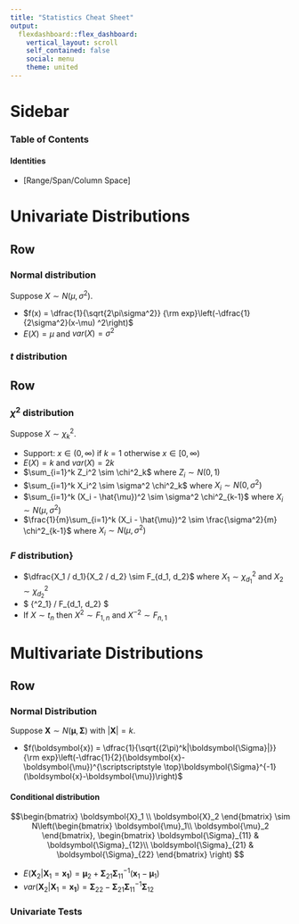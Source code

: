 ```yaml
---
title: "Statistics Cheat Sheet"
output: 
  flexdashboard::flex_dashboard:
    vertical_layout: scroll
    self_contained: false
    social: menu
    theme: united
---
```


\newcommand{\bs}[1]{\boldsymbol{#1}}
\newcommand{\tp}{{\scriptscriptstyle \top}}
\newcommand{\tr}[1]{{\rm tr}\left(#1\right)}
\newcommand{\rank}[1]{{\rm rank}\left(#1\right)}

Sidebar {.sidebar}
=====================================

### Table of Contents

#### Identities
* [Range/Span/Column Space]



Univariate Distributions {data-icon="fa-list" data-orientation=rows}
=====================================

Row
-------------------------------------

### Normal distribution
Suppose $X\sim N(\mu, \sigma^2)$.

* $f(x) = \dfrac{1}{\sqrt{2\pi\sigma^2}} {\rm exp}\left(-\dfrac{1}{2\sigma^2}(x-\mu) ^2\right)$
* $E(X)=\mu$ and $var(X) = \sigma^2$


### $t$ distribution

Row
-------------------------------------

### $\chi^2$ distribution
Suppose $X \sim \chi^2_k$.

* Support: $x \in (0, \infty)$ if $k=1$ otherwise $x \in [0, \infty)$
* $E(X) = k$ and $var(X) = 2k$
* $\sum_{i=1}^k Z_i^2 \sim \chi^2_k$ where $Z_i \sim N(0,1)$
* $\sum_{i=1}^k X_i^2 \sim \sigma^2 \chi^2_k$ where $X_i \sim N(0,\sigma^2)$	
* $\sum_{i=1}^k (X_i - \hat{\mu})^2 \sim \sigma^2 \chi^2_{k-1}$ where $X_i \sim N(\mu,\sigma^2)$
* $\frac{1}{m}\sum_{i=1}^k (X_i - \hat{\mu})^2 \sim \frac{\sigma^2}{m} \chi^2_{k-1}$ where $X_i \sim N(\mu,\sigma^2)$


### $F$ distribution}


* $\dfrac{X_1 /  d_1}{X_2 /  d_2} \sim F_{d_1, d_2}$ where $X_1 \sim \chi^2_{d_1}$ and $X_2 \sim \chi^2_{d_2}$
* $\dfrac{S_1^2/d_1} {\sigma^2_1} / \dfrac{S_2^2/d_2}{\sigma^2_2}\sim F_{d_1, d_2} $
* If $X \sim t_n$ then $X^2 \sim F_{1, n}$ and $X^{-2} \sim F_{n, 1}$ 


Multivariate Distributions {data-icon="fa-list" data-orientation=rows}
=====================================

Row
-------------------------------------

###  Normal Distribution
Suppose $\bs{X} \sim N(\bs{\mu}, \bs{\Sigma})$ with $|\bs{X}|=k$.

* $f(\bs{x}) = \dfrac{1}{\sqrt{(2\pi)^k|\bs{\Sigma}|}} {\rm exp}\left(-\dfrac{1}{2}(\bs{x}-\bs{\mu})^\tp\bs{\Sigma}^{-1} (\bs{x}-\bs{\mu})\right)$

#### Conditional distribution
$$\begin{bmatrix}
\bs{X}_1 \\
\bs{X}_2 
\end{bmatrix} \sim N\left(\begin{bmatrix}
\bs{\mu}_1\\
\bs{\mu}_2
\end{bmatrix},  \begin{bmatrix}
\bs{\Sigma}_{11} & \bs{\Sigma}_{12}\\
\bs{\Sigma}_{21} & \bs{\Sigma}_{22}
\end{bmatrix} \right)
 $$

* $E(\bs{X}_2 | \bs{X}_1 = \bs{x_1}) = \bs{\mu}_2 + \bs{\Sigma}_{21}\bs{\Sigma}_{11}^{-1}(\bs{x}_1 - \bs{\mu}_1)$
* $var(\bs{X}_2 | \bs{X}_1 = \bs{x_1}) = \bs{\Sigma}_{22} - \bs{\Sigma}_{21}\bs{\Sigma}_{11}^{-1}\bs{\Sigma}_{12}$


### Univariate Tests

